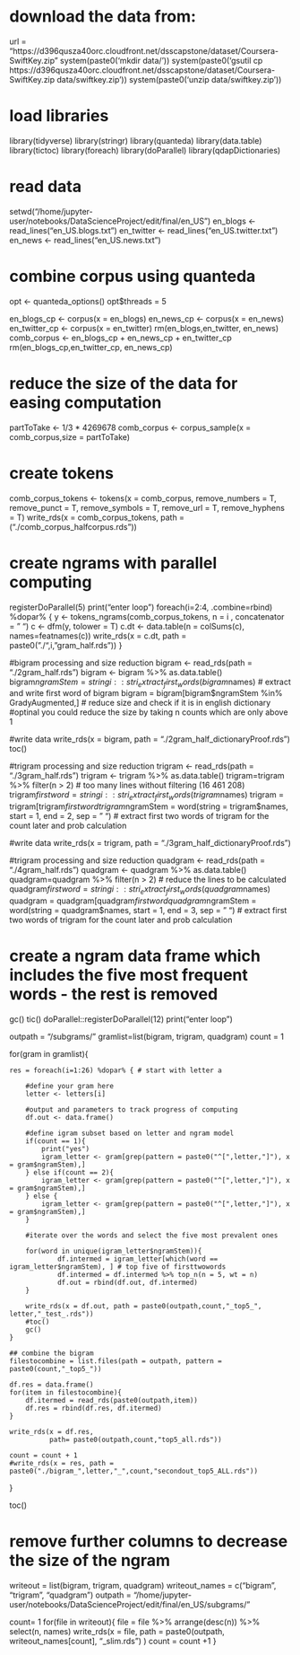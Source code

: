 # download the data from:
url = "https://d396qusza40orc.cloudfront.net/dsscapstone/dataset/Coursera-SwiftKey.zip" system(paste0('mkdir data/')) system(paste0('gsutil cp https://d396qusza40orc.cloudfront.net/dsscapstone/dataset/Coursera-SwiftKey.zip data/swiftkey.zip'))
system(paste0('unzip data/swiftkey.zip'))

# load libraries
library(tidyverse)
library(stringr)
library(quanteda)
library(data.table)
library(tictoc)
library(foreach)
library(doParallel)
library(qdapDictionaries)

# read data
setwd("/home/jupyter-user/notebooks/DataScienceProject/edit/final/en_US")
en_blogs <- read_lines("en_US.blogs.txt")
en_twitter <- read_lines("en_US.twitter.txt")
en_news <- read_lines("en_US.news.txt")

# combine corpus using quanteda
opt <- quanteda_options()
opt$threads = 5

en_blogs_cp <- corpus(x = en_blogs)
en_news_cp <- corpus(x = en_news)
en_twitter_cp <- corpus(x = en_twitter)
rm(en_blogs,en_twitter, en_news)
comb_corpus <- en_blogs_cp + en_news_cp + en_twitter_cp
rm(en_blogs_cp,en_twitter_cp, en_news_cp)

# reduce the size of the data for easing computation
partToTake <- 1/3 * 4269678
comb_corpus <- corpus_sample(x = comb_corpus,size =  partToTake)

# create tokens
comb_corpus_tokens <- tokens(x = comb_corpus, remove_numbers = T, remove_punct = T, remove_symbols = T, remove_url = T, remove_hyphens = T)
write_rds(x = comb_corpus_tokens, path = ("./comb_corpus_halfcorpus.rds"))

# create ngrams with parallel computing


registerDoParallel(5) 
print("enter loop")
foreach(i=2:4, .combine=rbind) %dopar% { 
    y <- tokens_ngrams(comb_corpus_tokens, n = i , concatenator = " ")
    c <- dfm(y, tolower = T)
    c.dt <- data.table(n = colSums(c), names=featnames(c))
    write_rds(x = c.dt, path = paste0("./",i,"gram_half.rds"))
}

#bigram processing and size reduction
bigram <- read_rds(path = "./2gram_half.rds")
bigram <- bigram %>% as.data.table()
bigram$ngramStem = stringi::stri_extract_first_words(bigram$names) # extract and write first word of bigram
bigram = bigram[bigram$ngramStem %in% GradyAugmented,] # reduce size and check if it is in english dictionary
#optinal you could reduce the size by taking n counts which are only above 1

#write data
write_rds(x = bigram, path = "./2gram_half_dictionaryProof.rds")
toc()

#trigram processing and size reduction
trigram <- read_rds(path = "./3gram_half.rds")
trigram <- trigram %>% as.data.table()
trigram=trigram %>% filter(n > 2) # too many lines without filtering (16 461 208)
trigram$firstword = stringi::stri_extract_first_words(trigram$names)
trigram = trigram[trigram$firstword %in% GradyAugmented,] # see above
trigram$ngramStem = word(string = trigram$names, start = 1, end = 2, sep = " ") # extract first two words of trigram for the count later and prob calculation 

#write data
write_rds(x = trigram, path = "./3gram_half_dictionaryProof.rds")

#trigram processing and size reduction
quadgram <- read_rds(path = "./4gram_half.rds")
quadgram <- quadgram %>% as.data.table()
quadgram=quadgram %>% filter(n > 2) # reduce the lines to be calculated
quadgram$firstword = stringi::stri_extract_first_words(quadgram$names)
quadgram = quadgram[quadgram$firstword %in% GradyAugmented,] # see above
quadgram$ngramStem = word(string = quadgram$names, start = 1, end = 3, sep = " ") # extract first two words of trigram for the count later and prob calculation 


# create a ngram data frame which includes the five most frequent words - the rest is removed

gc()
tic()
doParallel::registerDoParallel(12)
print("enter loop")

outpath = "/subgrams/"
gramlist=list(bigram, trigram, quadgram)
count = 1

for(gram in gramlist){
    
    res = foreach(i=1:26) %dopar% { # start with letter a 
    
        #define your gram here
        letter <- letters[i]
    
        #output and parameters to track progress of computing
        df.out <- data.frame()
    
        #define igram subset based on letter and ngram model
        if(count == 1){
            print("yes")
            igram_letter <- gram[grep(pattern = paste0("^[",letter,"]"), x = gram$ngramStem),] 
        } else if(count == 2){
            igram_letter <- gram[grep(pattern = paste0("^[",letter,"]"), x = gram$ngramStem),] 
        } else {
            igram_letter <- gram[grep(pattern = paste0("^[",letter,"]"), x = gram$ngramStem),] 
        }
        
        #iterate over the words and select the five most prevalent ones
        
        for(word in unique(igram_letter$ngramStem)){
                df.intermed = igram_letter[which(word == igram_letter$ngramStem), ] # top five of firsttwowords
                df.intermed = df.intermed %>% top_n(n = 5, wt = n)
                df.out = rbind(df.out, df.intermed)    
        }
    
        write_rds(x = df.out, path = paste0(outpath,count,"_top5_", letter,"_test_.rds"))
        #toc()
        gc()
    }  
    
    ## combine the bigram
    filestocombine = list.files(path = outpath, pattern = paste0(count,"_top5_"))
    
    df.res = data.frame()
    for(item in filestocombine){
        df.itermed = read_rds(paste0(outpath,item))
        df.res = rbind(df.res, df.itermed)
    }
    
    write_rds(x = df.res,
              path= paste0(outpath,count,"top5_all.rds"))
              
    count = count + 1
    #write_rds(x = res, path = paste0("./bigram_",letter,"_",count,"secondout_top5_ALL.rds"))
}

toc()


# remove further columns to decrease the size of the ngram

writeout = list(bigram, trigram, quadgram)
writeout_names = c("bigram", "trigram", "quadgram")
outpath = "/home/jupyter-user/notebooks/DataScienceProject/edit/final/en_US/subgrams/"

count= 1
for(file in writeout){
    file =  file %>% arrange(desc(n)) %>% select(n, names)
    write_rds(x = file, path = paste0(outpath, writeout_names[count], "_slim.rds") )
    count = count +1
}
